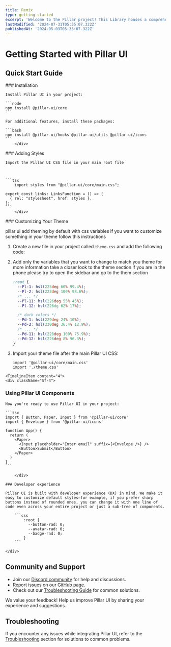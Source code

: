 ```yaml
---
title: Remix
type: getting-started
excerpt: 'Welcome to the Pillar project! This Library houses a comprehensive collection of reusable UI components, React hooks, Icons, and other tools designed to enhance modern web development. With a focus on accessibility, scalability, and best practices, Pillar streamlines the development process and empowers you to build robust, high-quality web applications.'
lastModified: '2024-07-31T05:35:07.322Z'
publishedAt: '2024-05-03T05:35:07.322Z'
---
```


# Getting Started with Pillar UI

## Quick Start Guide

<Timeline>
  <TimelineItem content="1">
    <div className="Sf-4">
### Installation

    Install Pillar UI in your project:

    ```node
    npm install @pillar-ui/core
    ```

    For additional features, install these packages:

    ```bash
    npm install @pillar-ui/hooks @pillar-ui/utils @pillar-ui/icons
    ```
        </div>

  </TimelineItem>
   <TimelineItem content='2'>
    <div className="Sf-4">
### Adding Styles

    Import the Pillar UI CSS file in your main root file



    ```tsx
        import styles from "@pillar-ui/core/main.css";

    export const links: LinksFunction = () => [
      { rel: "stylesheet", href: styles },
    ];
    ```
        </div>

  </TimelineItem>
     <TimelineItem content='3'>
    <div className="Sf-4">
### Customizing Your Theme

pillar ui add theming by default with css variables if you want to customize something in your theme follow this instructions

1. Create a new file in your project called `theme.css` and add the following code:

2. Add only the variables that you want to change to match you theme for more information take a closer look to the theme section if you are in the phone please try to open the sidebar and go to the them section

   ```css
   :root {
     --Pl-1: hsl(225deg 60% 99.4%);
     --Pl-2: hsl(223deg 100% 98.6%);
     /* ... */
     --Pl-11: hsl(226deg 55% 45%);
     --Pl-12: hsl(226dg 62% 17%);

     /* dark colors */
     --Pd-1: hsl(229deg 24% 10%);
     --Pd-2: hsl(230deg 36.4% 12.9%);
     /* ... */
     --Pd-11: hsl(228deg 100% 75.9%);
     --Pd-12: hsl(226deg 8% 96.3%);
   }
   ```

3. Import your theme file after the main Pillar UI CSS:

   ```tsx
   import '@pillar-ui/core/main.css'
   import './theme.css'
   ```

</div>

  </TimelineItem>

    <TimelineItem content="4">
    <div className="Sf-4">

### Using Pillar UI Components

    Now you're ready to use Pillar UI in your project:

    ```tsx
    import { Button, Paper, Input } from '@pillar-ui/core'
    import { Envelope } from '@pillar-ui/icons'

    function App() {
      return (
        <Paper>
          <Input placeholder="Enter email" suffix={<Envelope />} />
          <Button>Submit</Button>
        </Paper>
      )
    }
    ```

        </div>

  </TimelineItem>
      <TimelineItem content="5">
    <div className="Sf-4">

    ### Developer experience

    Pillar UI is built with developer experience (DX) in mind. We make it easy to customize default styles—for example, if you prefer sharp buttons instead of rounded ones, you can change it with one line of code even across your entire project or just a sub-tree of components.

        ```css
            :root {
              --button-rad: 0;
              --avatar-rad: 0;
              --badge-rad: 0;
            }
        ```

    </div>

  </TimelineItem>
</Timeline>

## Community and Support

- Join our [Discord community](https://discord.gg/GvB865nE) for help and discussions.
- Report issues on our [GitHub page](https://github.com/HamzaAmar/pillar-ui/issues).
- Check out our [Troubleshooting Guide](http://localhost:3001/docs/troubleshooting) for common solutions.

We value your feedback! Help us improve Pillar UI by sharing your experience and suggestions.

## Troubleshooting

If you encounter any issues while integrating Pillar UI, refer to the [Troubleshooting](http://localhost:3001/docs/troubleshooting) section for solutions to common problems.
